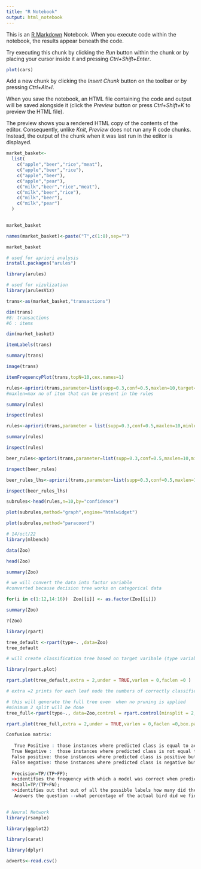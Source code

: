 ```yaml
---
title: "R Notebook"
output: html_notebook
---
```


This is an [R Markdown](http://rmarkdown.rstudio.com) Notebook. When you execute code within the notebook, the results appear beneath the code. 

Try executing this chunk by clicking the *Run* button within the chunk or by placing your cursor inside it and pressing *Ctrl+Shift+Enter*. 

```r
plot(cars)
```

Add a new chunk by clicking the *Insert Chunk* button on the toolbar or by pressing *Ctrl+Alt+I*.

When you save the notebook, an HTML file containing the code and output will be saved alongside it (click the *Preview* button or press *Ctrl+Shift+K* to preview the HTML file).

The preview shows you a rendered HTML copy of the contents of the editor. Consequently, unlike *Knit*, *Preview* does not run any R code chunks. Instead, the output of the chunk when it was last run in the editor is displayed.




```r
market_basket<-
  list(
    c("apple","beer","rice","meat"),
    c("apple","beer","rice"),
    c("apple","beer"),
    c("apple","pear"),
    c("milk","beer","rice","meat"),
    c("milk","beer","rice"),
    c("milk","beer"),
    c("milk","pear")
  )
  
```
```r
market_basket
```
```r
names(market_basket)<-paste("T",c(1:8),sep="")

```

```r
market_basket
```

```r
# used for apriori analysis
install.packages("arules")
```

```r
library(arules)
```
```r
# used for vizulization
library(arulesViz)
```

```r
trans<-as(market_basket,"transactions")
```

```r
dim(trans)
#8: transactions
#6 : items
```

```r
dim(market_basket)
```
```r
itemLabels(trans)
```
```r
summary(trans)
```
```r
image(trans)
```
```r
itemFrequencyPlot(trans,topN=10,cex.names=1)
```
```r
rules<-apriori(trans,parameter=list(supp=0.3,conf=0.5,maxlen=10,target="rules"))
#maxlen=max no of item that can be present in the rules
```
```r
summary(rules)
```
```r
inspect(rules)
```
```r
rules<-apriori(trans,parameter = list(supp=0.3,conf=0.5,maxlen=10,minlen=2,target="rules"))
```
```r
summary(rules)
```
```r
inspect(rules)
```
```r
beer_rules<-apriori(trans,parameter=list(supp=0.3,conf=0.5,maxlen=10,minlen=2),appearance=list(default="lhs",rhs="beer"))
```
```r
inspect(beer_rules)
```
```r
beer_rules_lhs<-apriori(trans,parameter=list(supp=0.3,conf=0.5,maxlen=10,minlen=2),appearance=list(lhs="beer",default="rhs"))
```
```r
inspect(beer_rules_lhs)
```
```r
subrules<-head(rules,n=10,by="confidence")
```
```r
plot(subrules,method="graph",engine="htmlwidget")
```

```r
plot(subrules,method="paracoord")
```
```r
# 14/oct/22
library(mlbench)

```

```r
data(Zoo)
```
```r
head(Zoo)
```
```r
summary(Zoo)
```
```r
# we will convert the data into factor variable
#converted because decision tree works on categorical data 

for(i in c(1:12,14:16))  Zoo[[i]] <- as.factor(Zoo[[i]])
```
```r
summary(Zoo)
```
```r
?(Zoo)
```

```r
library(rpart)
```

```r
tree_default <-rpart(type~. ,data=Zoo)
tree_default

# will create classification tree based on target varibale (type variable).
```

```r
library(rpart.plot)

```
```r
rpart.plot(tree_default,extra = 2,under = TRUE,varlen = 0,faclen =0 )

# extra =2 prints for each leaf node the numbers of correctly classified objects from data and the total number of projects from data, and the total number of the object from the training data following into that node
```

```r
# this will generate the full tree even  when no pruning is applied 
#minimum 2 split will be done 
tree_full<-rpart(type~., data=Zoo,control = rpart.control(minsplit = 2,cp=0))
```

```r
rpart.plot(tree_full,extra = 2,under = TRUE,varlen = 0,faclen =0,box.palette = 0)
```

```r
Confusion matrix:
  
   True Positive : those instances where predicted class is equal to actual class 
  True Negative :  those instances where predicted class is not equal to actual class
  False positive: those instances where predicted class is positive but actually the instances are                         negative 
  False negative: those instances where predicted class is negative but actually the instances are     positive.
  
  Precision=TP/(TP+FP);
  >>identifies the frequency with which a model was correct when predicting the positive class
  Recall=TP/(TP+FN);
  >>identifies out that out of all the possible labels how many did the model correctly identified.
   Answers the question --what percentage of the actual bird did we find?
  
```

```r
# Neural Network
library(rsample)
```
```r
library(ggplot2)
```

```r
library(carat)
```

```r
library(dplyr)
```

```r
adverts<-read.csv()
```

